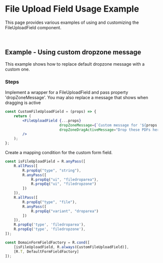 
<Meta title="Examples/Form/Fields/FileUpload/README"/>

# File Upload Field Usage Example

This page provides various examples of using and customizing the FileUploadField component.

<br/>

## Example - Using custom dropzone message

This example shows how to replace default dropzone message with a custom one.

### Steps

Implement a wrapper for a FileUploadField and pass property 'dropZoneMessage'. You may also replace a message that shows when dragging is active

```jsx
const CustomFileUploadField = (props) => {
	return (
		<FileUploadField {...props}
		                 dropZoneMessage={`Custom message for '${props.label}' field`}
		                 dropZoneDragActiveMessage="Drop these PDFs here"
		/>
	);
};
```

Create a mapping condition for the custom form field.
```jsx
const isFileUploadField = R.anyPass([
	R.allPass([
		R.propEq("type", "string"),
		R.anyPass([
			R.propEq("ui", "filedroparea"),
			R.propEq("ui", "filedropzone")
		])
	]),
	R.allPass([
		R.propEq("type", "file"),
		R.anyPass([
			R.propEq("variant", "droparea")
		])
	]),
	R.propEq('type', 'filedroparea'),
	R.propEq('type', 'filedropzone'),
]);

const DomainFormFieldFactory = R.cond([
	[isFileUploadField, R.always(CustomFileUploadField)],
	[R.T, DefaultFormFieldFactory]
]);
```
